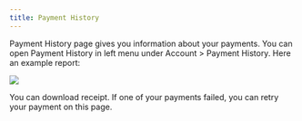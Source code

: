 ```yaml
---
title: Payment History
---
```


Payment History page gives you information about your payments. You can open
Payment History in left menu under Account > Payment History. Here an example
report:

<Frame>
  <img src="/img/paymenthistory/paymenthistory.png" />
</Frame>

You can download receipt. If one of your payments failed, you can retry your
payment on this page.

